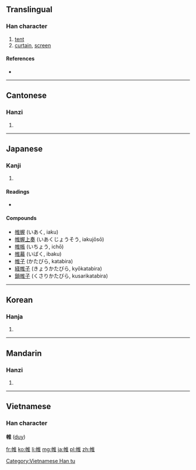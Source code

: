 ==Translingual==

===Han character===
{{Han char|rn=50|rad=巾|as=08|sn=11|four=4021<sub>4</sub>|canj=中月人土 (LBOG)}}

# [[tent]]
# [[curtain]], [[screen]]

====References====
* {{Han ref|kx=0333.100|dkj=08954|dj=0639.120|hdz=10745.080|uh=5E37|ud=24119|bh=B163|bd=45411}}

----

==Cantonese==

===Hanzi===
{{yue-hanzi|jyut=|y=wai4}}

# {{defn|lang=yue|sort=巾08}}

----

==Japanese==

===Kanji===
{{ja-kanji|grade=|rs=巾08}}

# {{defn|lang=ja|sort=巾08}}

====Readings====
* {{ja-readings|on=[[い]] (i)|kun=[[とばり]] (tobari)}}

====Compounds====
* [[帷幄]] (いあく, iaku)
* [[帷幄上奏]] (いあくじょうそう, iakujōsō)
* [[帷帳]] (いちょう, ichō)
* [[帷幕]] (いばく, ibaku)
* [[帷子]] (かたびら, katabira)
* [[経帷子]] (きょうかたびら, kyōkatabira)
* [[鎖帷子]] (くさりかたびら, kusarikatabira)

----

==Korean==

===Hanja===
{{ko-hanja|hangeul=유|rv=yu|mr=yu}}

# {{defn|lang=ko|sort=巾08}}

----

==Mandarin==

===Hanzi===
{{cmn-hanzi|pin=[[wéi]] ([[wei2]])|wg=wei<sup>2</sup>}}
#{{defn|lang=cmn|sort=巾08}}

----

==Vietnamese==
===Han character===
'''帷''' ([[duy]])

[[Category:Vietnamese Han tu]]

[[fr:帷]]
[[ko:帷]]
[[li:帷]]
[[mg:帷]]
[[ja:帷]]
[[pl:帷]]
[[zh:帷]]